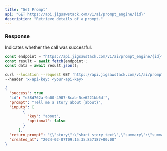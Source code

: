 ```yaml
---
title: "Get Prompt"
api: "GET https://api.jigsawstack.com/v1/ai/prompt_engine/{id}"
description: "Retrieve details of a prompt."
---
```


<Snippet file="header.mdx" />

### Response

<ResponseField name="success" type="boolean">
  Indicates whether the call was successful.
</ResponseField>

<RequestExample>

```javascript Node.js
const endpoint = "https://api.jigsawstack.com/v1/ai/prompt_engine/{id}";
const result = await fetch(endpoint);
const data = await result.json();
```

```bash cURL
curl --location --request GET 'https://api.jigsawstack.com/v1/ai/prompt_engine/{id}' \
--header 'x-api-key: <your-api-key>'
```

</RequestExample>

<ResponseExample>

```json Response
{
  "success": true
  "id": "e58d762a-9a00-4907-8cab-5ce6221bb6df",
  "prompt": "Tell me a story about {about}",
  "inputs": [
        {
          "key": "about",
          "optional": false
        }
      ],
  "return_prompt": "{\"story\":\"short story text\",\"summary\":\"summary of story\"}",
  "created_at": "2024-02-07T09:15:35.857187+00:00"
}
```

</ResponseExample>
